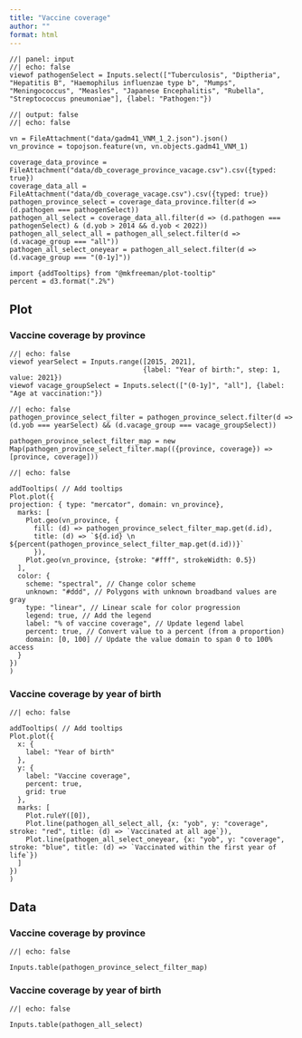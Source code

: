 ```yaml
---
title: "Vaccine coverage"
author: ""
format: html
---
```


```ojs
//| panel: input
//| echo: false
viewof pathogenSelect = Inputs.select(["Tuberculosis", "Diptheria", "Hepatitis B", "Haemophilus influenzae type b", "Mumps", "Meningococcus", "Measles", "Japanese Encephalitis", "Rubella", "Streptococcus pneumoniae"], {label: "Pathogen:"})
```

```ojs
//| output: false
//| echo: false

vn = FileAttachment("data/gadm41_VNM_1_2.json").json()
vn_province = topojson.feature(vn, vn.objects.gadm41_VNM_1)

coverage_data_province = FileAttachment("data/db_coverage_province_vacage.csv").csv({typed: true})
coverage_data_all = FileAttachment("data/db_coverage_vacage.csv").csv({typed: true})
pathogen_province_select = coverage_data_province.filter(d => (d.pathogen === pathogenSelect))
pathogen_all_select = coverage_data_all.filter(d => (d.pathogen === pathogenSelect) & (d.yob > 2014 && d.yob < 2022))
pathogen_all_select_all = pathogen_all_select.filter(d => (d.vacage_group === "all"))
pathogen_all_select_oneyear = pathogen_all_select.filter(d => (d.vacage_group === "(0-1y]"))

import {addTooltips} from "@mkfreeman/plot-tooltip"
percent = d3.format(".2%")
```


::: {.panel-tabset .nav-pills}


## Plot

### Vaccine coverage by province

```ojs
//| echo: false
viewof yearSelect = Inputs.range([2015, 2021], 
                                 {label: "Year of birth:", step: 1, value: 2021})
viewof vacage_groupSelect = Inputs.select(["(0-1y]", "all"], {label: "Age at vaccination:"})                            
```

```ojs
//| echo: false
pathogen_province_select_filter = pathogen_province_select.filter(d => (d.yob === yearSelect) && (d.vacage_group === vacage_groupSelect))

pathogen_province_select_filter_map = new Map(pathogen_province_select_filter.map(({province, coverage}) => [province, coverage]))                          
```

```ojs
//| echo: false

addTooltips( // Add tooltips
Plot.plot({
projection: { type: "mercator", domain: vn_province},
  marks: [
    Plot.geo(vn_province, {
      fill: (d) => pathogen_province_select_filter_map.get(d.id),
      title: (d) => `${d.id} \n ${percent(pathogen_province_select_filter_map.get(d.id))}`
      }),
    Plot.geo(vn_province, {stroke: "#fff", strokeWidth: 0.5})
  ],
  color: {
    scheme: "spectral", // Change color scheme
    unknown: "#ddd", // Polygons with unknown broadband values are gray
    type: "linear", // Linear scale for color progression
    legend: true, // Add the legend
    label: "% of vaccine coverage", // Update legend label
    percent: true, // Convert value to a percent (from a proportion)
    domain: [0, 100] // Update the value domain to span 0 to 100% access
  }
})
)
```

### Vaccine coverage by year of birth

```ojs
//| echo: false

addTooltips( // Add tooltips
Plot.plot({
  x: {
    label: "Year of birth"
  },
  y: {
    label: "Vaccine coverage",
    percent: true,
    grid: true
  },
  marks: [
    Plot.ruleY([0]),
    Plot.line(pathogen_all_select_all, {x: "yob", y: "coverage", stroke: "red", title: (d) => `Vaccinated at all age`}),
    Plot.line(pathogen_all_select_oneyear, {x: "yob", y: "coverage", stroke: "blue", title: (d) => `Vaccinated within the first year of life`})
  ]
})
)
```


## Data

### Vaccine coverage by province

```ojs
//| echo: false

Inputs.table(pathogen_province_select_filter_map)
```

### Vaccine coverage by year of birth

```ojs
//| echo: false

Inputs.table(pathogen_all_select)
```

:::